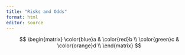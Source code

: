 ```yaml
---
title: "Risks and Odds"
format: html
editor: source
---
```


$$
\begin{matrix}
\color{blue}a & \color{red}b \\
\color{green}c & \color{orange}d \\
\end{matrix}
$$